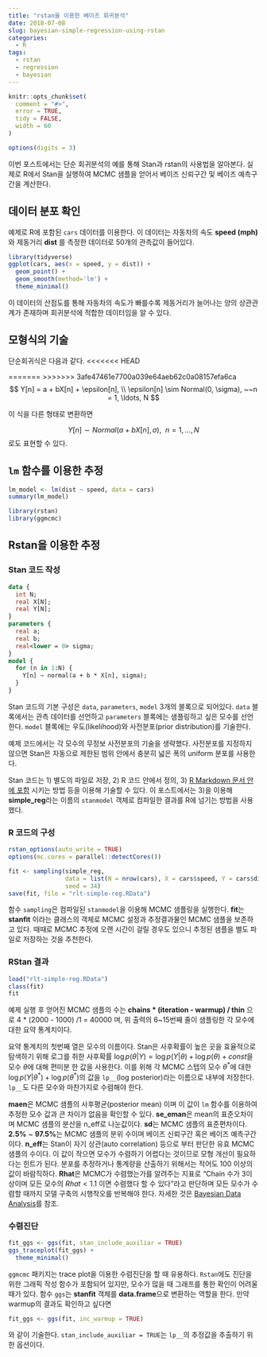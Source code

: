 ```yaml
---
title: "rstan을 이용한 베이즈 회귀분석"
date: 2018-07-08
slug: bayesian-simple-regression-using-rstan
categories:
  - R
tags:
  - rstan
  - regression
  - bayesian
---
```


```r
knitr::opts_chunk$set(
  comment = "#>",
  error = TRUE,
  tidy = FALSE,
  width = 60
)

options(digits = 3)
```

이번 포스트에서는 단순 회귀분석의 예를 통해 Stan과 rstan의 사용법을 알아본다. 실제로 R에서 Stan을 실행하여 MCMC 샘플을 얻어서 베이즈 신뢰구간 및 베이즈 예측구간을 계산한다. 

## 데이터 분포 확인

예제로 R에 포함된 `cars` 데이터를 이용한다. 이 데이터는 자동차의 속도 **speed (mph)**와 제동거리 **dist** 를 측정한 데이터로 50개의 관측값이 들어있다.

```r
library(tidyverse)
ggplot(cars, aes(x = speed, y = dist)) +
  geom_point() +
  geom_smooth(method='lm') +
  theme_minimal()
```

이 데이터의 산점도를 통해 자동차의 속도가 빠를수록 제동거리가 늘어나는 양의 상관관계가 존재하며 회귀분석에 적합한 데이터임을 알 수 있다.

## 모형식의 기술

단순회귀식은 다음과 같다.
<<<<<<< HEAD

=======
>>>>>>> 3afe47461e7700a039e64aeb62c0a08157efa6ca
$$
Y[n] = a + bX[n] + \epsilon[n],  \\
\epsilon[n] \sim Normal(0, \sigma), ~~n = 1, \ldots, N
$$

이 식을 다른 형태로 변환하면 

$$
Y[n]  \sim Normal(a + bX[n], \sigma), ~~n = 1, \ldots, N
$$
로도 표현할 수 있다.

## `lm` 함수를 이용한 추정

```r
lm_model <- lm(dist ~ speed, data = cars)
summary(lm_model)
```


```r
library(rstan)
library(ggmcmc)
```

## Rstan을 이용한 추정

### Stan 코드 작성

```stan
data {
  int N;
  real X[N];
  real Y[N];
}
parameters {
  real a;
  real b;
  real<lower = 0> sigma;
}
model {
  for (n in 1:N) {
    Y[n] ~ normal(a + b * X[n], sigma);
  }
}
```

Stan 코드의 기본 구성은 `data`, `parameters`, `model` 3개의 블록으로 되어있다. `data` 블록에서는 관측 데이터를 선언하고 `parameters` 블록에는 샘플링하고 싶은 모수를 선언한다. `model` 블록에는 우도(likelihood)와 사전분포(prior distribution)를 기술한다. 

예제 코드에서는 각 모수의 무정보 사전분포의 기술을 생략했다. 사전분포를 지정하지 않으면 Stan은 자동으로 제한된 범위 안에서 충분히 넓은 폭의 uniform 분포를 사용한다.

Stan 코드는 1) 별도의 파일로 저장, 2) R 코드 안에서 정의, 3) [R Markdown 문서 안에 포함](https://rmarkdown.rstudio.com/authoring_knitr_engines.html%23sql#stan) 시키는 방법 등을 이용해 기술할 수 있다. 이 포스트에서는 3)을 이용해 **simple_reg**라는 이름의 `stanmodel` 객체로 컴파일한 결과를 R에 넘기는 방법을 사용했다.

### R 코드의 구성

```r
rstan_options(auto_write = TRUE)
options(mc.cores = parallel::detectCores())

fit <- sampling(simple_reg,
                data = list(N = nrow(cars), X = cars$speed, Y = cars$dist), 
                seed = 34)
save(fit, file = "rlt-simple-reg.RData")
```

함수 `sampling`은 컴파일된 `stanmodel`을 이용해 MCMC 샘플링을 실행한다. **fit**는 **stanfit** 이라는 클래스의 객체로 MCMC 설정과 추정결과물인 MCMC 샘플을 보존하고 있다. 때때로 MCMC 추정에 오랜 시간이 걸릴 경우도 있으니 추정된 샘플을 별도 파일로 저장하는 것을 추천한다.

### RStan 결과

```r
load("rlt-simple-reg.RData")
class(fit)
fit
```
예제 실행 후 얻어진 MCMC 샘플의 수는 **chains * (iteration - warmup) / thin** 으로 4 * (2000 - 1000) /1 = 40000 며, 위 출력의 6~15번째 줄이 샘플링한 각 모수에 대한 요약 통계치이다.

요약 통계치의 첫번째 열은 모수의 이름이다. 
Stan은 사후확률이 높은 곳을 효율적으로 탐색하기 위해 로그를 취한 사후확률 $\log p(\theta | Y) = \log p(Y|\theta) + \log p(\theta) + const$을 모수 $\theta$에 대해 편미분 한 값을 사용한다. 이를 위해 각 MCMC 스텝의 모수 $\theta^*$에 대한 $\log p(Y|\theta^*) + \log p(\theta^*)$의 값을 `lp__`(log posterior)라는 이름으로 내부에 저장한다. `lp__`도 다른 모수와 마찬가지로 수렴해야 한다.

**maen**은 MCMC 샘플의 사후평균(posterior mean) 이며 이 값이 `lm` 함수를 이용하여 추정한 모수 값과 큰 차이가 없음을 확인할 수 있다. **se_eman**은 mean의 표준오차이며 MCMC 샘플의 분산을 n_eff로 나눈값이다. **sd**는 MCMC 샘플의 표준편차이다. **2.5%** ~ **97.5%**는 MCMC 샘플의 분위 수이며 베이즈 신뢰구간 혹은 베이즈 예측구간이다. **n_eff**는 Stan이 자기 상관(auto correlation) 등으로 부터 판단한 유효 MCMC 샘플의 수이다. 이 값이 작으면 모수가 수렴하기 어렵다는 것이므로 모형 개선이 필요하다는 힌트가 된다. 분포를 추정하거나 통계량을 산출하기 위해서는 적어도 100 이상의 값이 바람직하다. **Rhat**은 MCMC가 수렴했는가를 알려주는 지표로 "Chain 수가 3이상이며 모든 모수의 $Rhat < 1.1$ 이면 수렴했다 할 수 있다"라고 판단하며 모든 모수가 수렴할 때까지 모델 구축의 시행착오를 반복해야 한다. 자세한 것은 [Bayesian Data Analysis](http://www.stat.columbia.edu/~gelman/book/)를 참조.


### 수렴진단 

```r
fit_ggs <- ggs(fit, stan_include_auxiliar = TRUE)
ggs_traceplot(fit_ggs) +
  theme_minimal()
```

`ggmcmc` 패키지는 trace plot을 이용한 수렴진단을 할 때 유용하다. `Rstan`에도 진단을 위한 그래픽 작성 함수가 포함되어 있지만, 모수가 많을 때 그래프를 통한 확인이 어려울 때가 있다. 함수 `ggs`는 **stanfit** 객체를 **data.frame**으로 변환하는 역할을 한다. 만약 warmup의 결과도 확인하고 싶다면 

```r
fit_ggs <- ggs(fit, inc_warmup = TRUE)
```

와 같이 기술한다. `stan_include_auxiliar = TRUE`는 `lp__`의 추정값을 추출하기 위한 옵션이다. 

